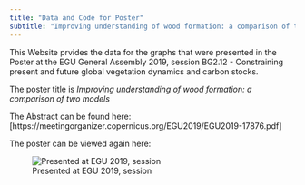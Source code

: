 ```yaml
---
title: "Data and Code for Poster"
subtitle: "Improving understanding of wood formation: a comparison of two models"
---
```




This Website prvides the data for the graphs that were presented in the Poster at the EGU General Assembly 2019,
session BG2.12 - Constraining present and future global vegetation dynamics and carbon stocks.

The poster title is _Improving understanding of wood formation: a comparison of two models_

The Abstract can be found here: [https://meetingorganizer.copernicus.org/EGU2019/EGU2019-17876.pdf]

The poster can be viewed again here:
 
![Presented at EGU 2019, session](Poster_V2.png)
